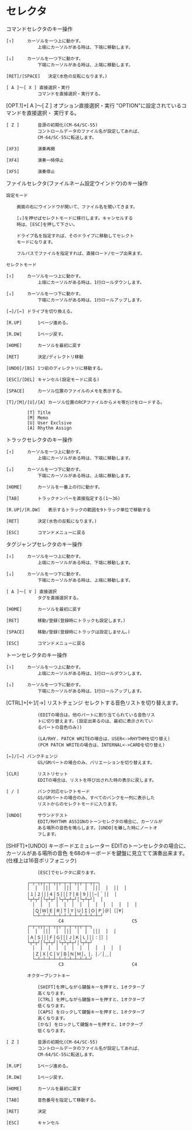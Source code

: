 # セレクタ

  コマンドセレクタのキー操作

	[↑]		カーソルを一つ上に動かす。
				上端にカーソルがある時は、下端に移動します。

	[↓]		カーソルを一つ下に動かす。
				下端にカーソルがある時は、上端に移動します。

	[RET]/[SPACE]	決定(水色の反転になります。)

	[ A ]〜[ X ]	直接選択・実行
				コマンドを直接選択・実行する。

[OPT.1]+[ A ]〜[ Z ]	オプション直接選択・実行
				"OPTION"に設定されているコマンドを直接選択・
				実行する。

	[ Z ]		音源の初期化(CM-64/SC-55)
				コントロールデータのファイル名が設定してあれば、
				CM-64/SC-55に転送します。

	[XF3]		演奏再開

	[XF4]		演奏一時停止

	[XF5]		演奏停止


  ファイルセレクタ(ファイルネーム設定ウインドウ)のキー操作

    設定モード

		画面の右にウインドウが開いて、ファイル名を聞いてきます。

		[↓]を押せばセレクトモードに移行します。キャンセルする
		時は、[ESC]を押して下さい。

		ドライブ名を指定すれば、そのドライブに移動してセレクト
		モードになります。

		フルパスでファイルを指定すれば、直接ロード/セーブ出来ます。

    セレクトモード

	[↑]		カーソルを一つ上に動かす。
				上端にカーソルがある時は、1行ロールダウンします。

	[↓]		カーソルを一つ下に動かす。
				下端にカーソルがある時は、1行ロールアップします。

	[→]/[←]	ドライブを切り換える。

	[R.UP]		1ページ進める。

	[R.DW]		1ページ戻す。

	[HOME]		カーソルを最初に戻す

	[RET]		決定/ディレクトリ移動

	[UNDO]/[BS]	1つ前のディレクトリに移動する。

	[ESC]/[DEL]	キャンセル(設定モードに戻る)

	[SPACE]		カーソル位置のファイルのメモを表示する。

	[T]/[M]/[U]/[A]	カーソル位置のRCPファイルからメモ等だけをロードする。

			[T] Title
			[M] Memo
			[U] User Exclsive
			[A] Rhythm Assign


  トラックセレクタのキー操作

	[↑]		カーソルを一つ上に動かす。
				上端にカーソルがある時は、下端に移動します。

	[↓]		カーソルを一つ下に動かす。
				下端にカーソルがある時は、上端に移動します。

	[HOME]		カーソルを一番上の行に動かす。

	[TAB]		トラックナンバーを直接指定する(1〜36)

	[R.UP]/[R.DW]	表示するトラックの範囲を9トラック単位で移動する

	[RET]		決定(水色の反転になります。)

	[ESC]		コマンドメニューに戻る


  タグジャンプセレクタのキー操作

	[↑]		カーソルを一つ上に動かす。
				上端にカーソルがある時は、下端に移動します。

	[↓]		カーソルを一つ下に動かす。
				下端にカーソルがある時は、上端に移動します。

	[ A ]〜[ V ]	直接選択
				タグを直接選択する。

	[HOME]		カーソルを最初に戻す

	[RET]		移動/登録(登録時にトラックも設定します。)

	[SPACE]		移動/登録(登録時にトラックは設定しません。)

	[ESC]		コマンドメニューに戻る


  トーンセレクタのキー操作

	[↑]		カーソルを一つ上に動かす。
				上端にカーソルがある時は、1行ロールダウンします。

	[↓]		カーソルを一つ下に動かす。
				下端にカーソルがある時は、1行ロールアップします。

 [CTRL]+[←]/[→]	リストチェンジ
				セレクトする音色リストを切り替えます。

				(EDITの場合は、他のパートに割り当てられている音色リス
				トに切り替えます。(設定出来るのは、最初に表示されてい
				るパートの音色のみ))

				(LA/RHY. PATCH WRITEの場合は、USER<->RHYTHMを切り替え)
				(PCM PATCH WRITEの場合は、INTERNAL<->CARDを切り替え)

	[←]/[→]	バンクチェンジ
				GS/GMパートの場合のみ、バリエーションを切り替えます。

	[CLR]		リストリセット
				EDITの場合は、リストを呼び出された時の表示に戻します。

	[ / ]		バンク対応セレクトモード
				GS/GMパートの場合のみ、すべてのバンクを一列に表示した
				リストからのセレクトモードに入ります。

	[UNDO]		サウンドテスト
				EDIT/RHYTHM ASSIGNのトーンセレクタの場合に、カーソルが
				ある場所の音色を鳴らします。[UNDO]を離した時にノートオ
				フします。

[SHIFT]+[UNDO]		キーボードエミュレーター
				EDITのトーンセレクタの場合に、カーソルがある場所の音色
				を68のキーボードを鍵盤に見立てて演奏出来ます。
				(仕様上は16音ポリフォニック)

				[ESC]でセレクタに戻ります。

			┌─┬─┬┬┬─┬─┬┬┬─┬─┬─┬┬┬─┬─┬┬─┐
			│  │  │││  │  │││  │  │  │││  │  ││  │
			│１│２│││４│５│││７│８│９│││−│＾││  │
			└┬┴┬┘│└┬┴┬┘│└┬┴┬┴┬┘│└┬┴┬┘│  │
			  │  │  │  │  │  │  │  │  │  │  │  │  │  │
			  │Ｑ│Ｗ│Ｅ│Ｒ│Ｔ│Ｙ│Ｕ│Ｉ│Ｏ│Ｐ│＠│［│¥│
			  └─┴─┴─┴─┴─┴─┴─┴─┴─┴─┴─┴─┴─┘
			            C4                          C5
			┌─┬─┬┬┬─┬─┬┬┬─┬─┬─┬┬┬─┬─┐
			│  │  │││  │  │││  │  │  │││  │  │
			│Ａ│Ｓ│││Ｆ│Ｇ│││Ｊ│Ｋ│Ｌ│││：│］│
			└┬┴┬┘│└┬┴┬┘│└┬┴┬┴┬┘│└┬┴┬┘
			  │  │  │  │  │  │  │  │  │  │  │  │
			  │Ｚ│Ｘ│Ｃ│Ｖ│Ｂ│Ｎ│Ｍ│，│．│／│＿│
			  └─┴─┴─┴─┴─┴─┴─┴─┴─┴─┴─┘
			            C3                          C4

			オクターブシフトキー

				[SHIFT]を押しながら鍵盤キーを押すと、1オクターブ
				高くなります。
				[CTRL] を押しながら鍵盤キーを押すと、1オクターブ
				低くなります。
				[CAPS] をロックして鍵盤キーを押すと、1オクターブ
				高くなります。
				[かな] をロックして鍵盤キーを押すと、1オクターブ
				低くなります。

	[ Z ]		音源の初期化(CM-64/SC-55)
				コントロールデータのファイル名が設定してあれば、
				CM-64/SC-55に転送します。

	[R.UP]		1ページ進める。

	[R.DW]		1ページ戻す。

	[HOME]		カーソルを最初に戻す

	[TAB]		音色番号を指定して移動する。

	[RET]		決定

	[ESC]		キャンセル
